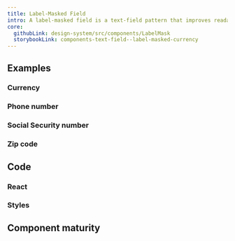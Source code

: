 ```yaml
---
title: Label-Masked Field
intro: A label-masked field is a text-field pattern that improves readability by providing visual and non-visual cues to a user about the expected value.
core:
  githubLink: design-system/src/components/LabelMask
  storybookLink: components-text-field--label-masked-currency
---
```


## Examples

### Currency

<StorybookExample
  componentName="currency"
  storyId="components-text-field--label-masked-currency"
/>

### Phone number

<StorybookExample
  componentName="phone"
  storyId="components-text-field--label-masked-phone"
/>

### Social Security number

<StorybookExample
  componentName="ssn"
  storyId="components-text-field--label-masked-ssn"
/>

### Zip code

<StorybookExample
  componentName="zip"
  storyId="components-text-field--label-masked-postal-code"
/>

## Code 

### React



### Styles


## Component maturity

<MaturityChecklist
  a11yStandards={true}
  color={true}
  forcedColors={true}
  screenReaders={true}
  keyboardNavigable={true}
  storybook={true}
  responsive={true}
  spanish={null}
  completeUiKit={false}
  responsiveUiKit={false}
  tokensInCode={true}
  tokensInSketch={true}
/>